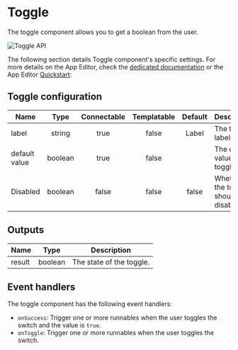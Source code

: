 
# Toggle

The toggle component allows you to get a boolean from the user.

![Toggle API](../../assets/apps/4_app_component_library/toggle.png.webp)

The following section details Toggle component's specific settings. For more details on the App Editor, check the [dedicated documentation](../0_app_editor/index.mdx) or the App Editor [Quickstart](../../getting_started/7_apps_quickstart/index.mdx):

<div className="grid grid-cols-2 gap-6 mb-4">
	<DocCard
		color="orange"
		title="App Editor Documentation"
		description="The app editor is a low-code builder to create custom User Interfaces with a mix of drag-and-drop and code."
		href="/docs/apps/app_editor"
	/>
	<DocCard
		color="orange"
		title="Apps Quickstart"
		description="Learn how to build your first app in a matter of minutes."
		href="/docs/getting_started/apps_quickstart"
	/>
</div>

## Toggle configuration

| Name          |  Type   | Connectable | Templatable | Default | Description                            |
| ------------- | :-----: | :---------: | :---------: | :-----: | -------------------------------------- |
| label         | string  |    true     |    false    |  Label  | The toggle label.                      |
| default value | boolean |    true     |    false    |         | The default value of the toggle.       |
| Disabled      | boolean |    false    |    false    |  false  | Whether the toggle should be disabled. |

## Outputs

| Name   |  Type   | Description              |
| ------ | :-----: | ------------------------ |
| result | boolean | The state of the toggle. |

## Event handlers

The toggle component has the following event handlers:

- `onSuccess`: Trigger one or more runnables when the user toggles the switch and the value is `true`.
- `onToggle`: Trigger one or more runnables when the user toggles the switch.
